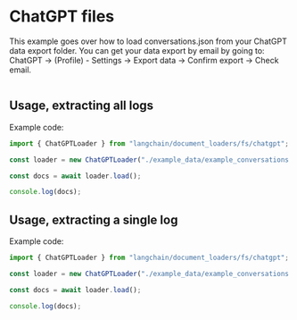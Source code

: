 # ChatGPT files

This example goes over how to load conversations.json from your ChatGPT data export folder. You can get your data export by email by going to: ChatGPT -> (Profile) - Settings -> Export data -> Confirm export -> Check email.

```
```

## Usage, extracting all logs

Example code:

```typescript
import { ChatGPTLoader } from "langchain/document_loaders/fs/chatgpt";

const loader = new ChatGPTLoader("./example_data/example_conversations.json")

const docs = await loader.load();

console.log(docs);
```

## Usage, extracting a single log

Example code:

```typescript
import { ChatGPTLoader } from "langchain/document_loaders/fs/chatgpt";

const loader = new ChatGPTLoader("./example_data/example_conversations.json", 1)

const docs = await loader.load();

console.log(docs);
```